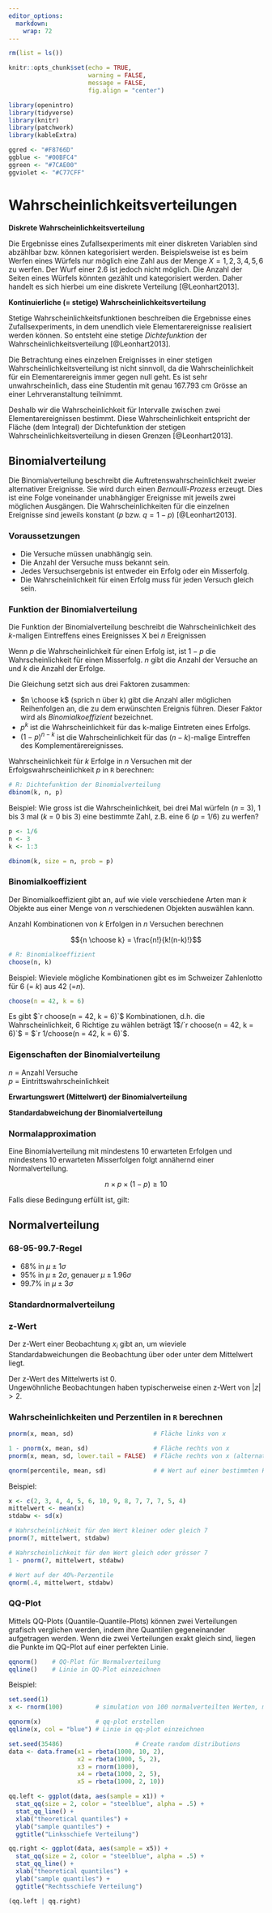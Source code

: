 ```yaml
---
editor_options: 
  markdown: 
    wrap: 72
---
```


```r
rm(list = ls())

knitr::opts_chunk$set(echo = TRUE, 
                      warning = FALSE, 
                      message = FALSE,
                      fig.align = "center")

library(openintro)
library(tidyverse)
library(knitr)
library(patchwork)
library(kableExtra)

ggred <- "#F8766D"
ggblue <- "#00BFC4"
ggreen <- "#7CAE00"
ggviolet <- "#C77CFF"
```

# Wahrscheinlichkeitsverteilungen

**Diskrete Wahrscheinlichkeitsverteilung**

Die Ergebnisse eines Zufallsexperiments mit einer diskreten Variablen sind abzählbar 
bzw. können kategorisiert werden. Beispielsweise ist es beim Werfen eines Würfels 
nur möglich eine Zahl aus der Menge $X = {1, 2, 3, 4, 5, 6}$ zu werfen. Der Wurf einer 
2.6 ist jedoch nicht möglich. Die Anzahl der Seiten eines Würfels könnten gezählt und kategorisiert werden. Daher handelt es sich hierbei um eine diskrete Verteilung [@Leonhart2013].

**Kontinuierliche (= stetige) Wahrscheinlichkeitsverteilung**

Stetige Wahrscheinlichkeitsfunktionen beschreiben die Ergebnisse eines Zufallsexperiments, in dem unendlich viele Elementarereignisse realisiert werden können. So entsteht eine stetige *Dichtefunktion* der Wahrscheinlichkeitsverteilung [@Leonhart2013].   

Die Betrachtung eines einzelnen Ereignisses in einer stetigen Wahrscheinlichkeitsverteilung ist nicht sinnvoll, da die Wahrscheinlichkeit für ein Elementarereignis immer gegen null geht. Es ist sehr unwahrscheinlich, dass eine Studentin mit genau 167.793 cm Grösse an einer Lehrveranstaltung teilnimmt. 

Deshalb wir die Wahrscheinlichkeit für Intervalle zwischen zwei Elementarereignissen bestimmt. Diese Wahrscheinlichkeit entspricht der Fläche (dem Integral) der Dichtefunktion der stetigen Wahrscheinlichkeitsverteilung in diesen Grenzen [@Leonhart2013].

## Binomialverteilung   

Die Binomialverteilung beschreibt die Auftretenswahrscheinlichkeit zweier alternativer Ereignisse. Sie wird durch einen *Bernoulli-Prozess* erzeugt. Dies ist eine Folge voneinander unabhängiger Ereignisse mit jeweils zwei möglichen Ausgängen. Die Wahrscheinlichkeiten für die einzelnen Ereignisse sind jeweils konstant ($p$ bzw. $q = 1 - p$) [@Leonhart2013].



### Voraussetzungen  

* Die Versuche müssen unabhängig sein.   
* Die Anzahl der Versuche muss bekannt sein.   
* Jedes Versuchsergebnis ist entweder ein Erfolg oder ein Misserfolg.    
* Die Wahrscheinlichkeit für einen Erfolg muss für jeden Versuch gleich sein. 

### Funktion der Binomialverteilung

Die Funktion der Binomialverteilung beschreibt die Wahrscheinlichkeit des $k$-maligen Eintreffens eines Ereignisses X bei $n$ Ereignissen

Wenn $p$ die Wahrscheinlichkeit für einen Erfolg ist, ist $1-p$ die Wahrscheinlichkeit für einen Misserfolg. $n$ gibt die Anzahl der Versuche an und $k$ die Anzahl der Erfolge.   

\begin{equation}
  p(k, n) =  {n \choose k}p^k(1-p)^{n-k}
  (#eq:binom)
\end{equation}  

Die Gleichung setzt sich aus drei Faktoren zusammen:

* $n \choose k$ (sprich n über k) gibt die Anzahl aller möglichen Reihenfolgen an, 
die zu dem erwünschten Ereignis führen. Dieser Faktor wird als *Binomialkoeffizient* bezeichnet.  
* $p^k$ ist die Wahrscheinlichkeit für das k-malige Eintreten eines Erfolgs.   
* $(1-p)^{n-k}$ ist die Wahrscheinlichkeit für das $(n-k)$-malige Eintreffen des Komplementärereignisses.   

Wahrscheinlichkeit für $k$ Erfolge in $n$ Versuchen mit der Erfolgswahrscheinlichkeit $p$ in `R` berechnen:

```r
# R: Dichtefunktion der Binomialverteilung
dbinom(k, n, p)
```

Beispiel: Wie gross ist die Wahrscheinlichkeit, bei drei Mal würfeln ($n$ = 3), 1 bis 3 mal ($k$ = 0 bis 3) eine bestimmte Zahl, z.B. eine 6 ($p$ = 1/6) zu werfen?  

```r
p <- 1/6
n <- 3
k <- 1:3

dbinom(k, size = n, prob = p)
```

### Binomialkoeffizient

Der Binomialkoeffizient gibt an, auf wie viele verschiedene Arten man $k$ Objekte aus einer Menge von $n$ verschiedenen Objekten auswählen kann.  

Anzahl Kombinationen von $k$ Erfolgen in $n$ Versuchen berechnen  

$${n \choose k} = \frac{n!}{k!(n-k)!}$$

```r
# R: Binomialkoeffizient
choose(n, k)
```

Beispiel: Wieviele mögliche Kombinationen gibt es im Schweizer Zahlenlotto für 6 (= $k$) aus 42 (=$n$).

```r
choose(n = 42, k = 6)
```

Es gibt $`r choose(n = 42, k = 6)`$ Kombinationen, d.h. die Wahrscheinlichkeit, 6 Richtige zu wählen beträgt 1$/`r choose(n = 42, k = 6)`$ = $`r 1/choose(n = 42, k = 6)`$.

### Eigenschaften der Binomialverteilung   

\begin{equation}
  X \sim Bin(n, p)
  (#eq:binom2)
\end{equation}

$n$ = Anzahl Versuche    
$p$ = Eintrittswahrscheinlichkeit   

**Erwartungswert (Mittelwert) der Binomialverteilung**

\begin{equation}
  \mu = n \times p
  (#eq:mubinom)
\end{equation}

**Standardabweichung der Binomialverteilung**   

\begin{equation}
  \sigma = \sqrt{np(1-p)}
  (#eq:sigmabinom)
\end{equation}

### Normalapproximation

Eine Binomialverteilung mit mindestens 10 erwarteten Erfolgen und mindestens 10 erwarteten Misserfolgen folgt annähernd einer Normalverteilung.   

$$n \times p \times (1-p) \geq 10$$

Falls diese Bedingung erfüllt ist, gilt:

\begin{equation}
  Bin(n, p) \sim N(\mu, \sigma)
  (#eq:binomnormapprox)
\end{equation}

## Normalverteilung

\begin{equation}
  X \sim N(\mu, \sigma)
  (#eq:normdistr)
\end{equation}

### 68-95-99.7-Regel

* 68% in $\mu \pm 1\sigma$   
* 95% in $\mu \pm 2\sigma$, genauer $\mu \pm 1.96\sigma$  
* 99.7% in $\mu \pm 3\sigma$  

### Standardnormalverteilung  

\begin{equation}
  X \sim N(0, 1)
  (#eq:stdnormdistr)
\end{equation}

### z-Wert

Der z-Wert einer Beobachtung $x_i$ gibt an, um wieviele Standardabweichungen die Beobachtung über oder unter dem Mittelwert liegt.

\begin{equation}
  z = \frac{x_i-\bar{x}}{s}
  (#eq:zvalue)
\end{equation}

Der z-Wert des Mittelwerts ist 0.  
Ungewöhnliche Beobachtungen haben typischerweise einen z-Wert von $|z|>2$.   

### Wahrscheinlichkeiten und Perzentilen in `R` berechnen   

```r
pnorm(x, mean, sd)                      # Fläche links von x 

1 - pnorm(x, mean, sd)                  # Fläche rechts von x
pnorm(x, mean, sd, lower.tail = FALSE)  # Fläche rechts von x (alternativ)

qnorm(percentile, mean, sd)             # # Wert auf einer bestimmten Perzentile
```

Beispiel:

```r
x <- c(2, 3, 4, 4, 5, 6, 10, 9, 8, 7, 7, 7, 5, 4)
mittelwert <- mean(x)
stdabw <- sd(x)

# Wahrscheinlichkeit für den Wert kleiner oder gleich 7
pnorm(7, mittelwert, stdabw)

# Wahrscheinlichkeit für den Wert gleich oder grösser 7
1 - pnorm(7, mittelwert, stdabw)

# Wert auf der 40%-Perzentile
qnorm(.4, mittelwert, stdabw)
```


### QQ-Plot

Mittels QQ-Plots (Quantile-Quantile-Plots) können zwei Verteilungen grafisch verglichen werden, indem ihre Quantilen gegeneinander aufgetragen werden. Wenn die zwei Verteilungen exakt gleich sind, liegen die Punkte im QQ-Plot auf einer perfekten Linie.   

```r
qqnorm()    # QQ-Plot für Normalverteilung
qqline()    # Linie in QQ-Plot einzeichnen
```

Beispiel:

```r
set.seed(1)
x <- rnorm(100)         # simulation von 100 normalverteilten Werten, mean = 0, s = 1

qqnorm(x)               # qq-plot erstellen
qqline(x, col = "blue") # Linie in qq-plot einzeichnen
```

```r
set.seed(35486)                    # Create random distributions
data <- data.frame(x1 = rbeta(1000, 10, 2),
                   x2 = rbeta(1000, 5, 2),
                   x3 = rnorm(1000),
                   x4 = rbeta(1000, 2, 5),
                   x5 = rbeta(1000, 2, 10))

qq.left <- ggplot(data, aes(sample = x1)) +
  stat_qq(size = 2, color = "steelblue", alpha = .5) +
  stat_qq_line() +
  xlab("theoretical quantiles") +
  ylab("sample quantiles") +
  ggtitle("Linksschiefe Verteilung")

qq.right <- ggplot(data, aes(sample = x5)) +
  stat_qq(size = 2, color = "steelblue", alpha = .5) +
  stat_qq_line() +
  xlab("theoretical quantiles") +
  ylab("sample quantiles") +
  ggtitle("Rechtsschiefe Verteilung")

(qq.left | qq.right)


```


